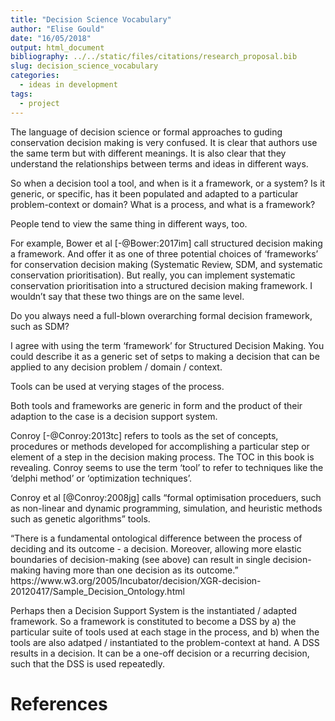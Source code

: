 ```yaml
---
title: "Decision Science Vocabulary"
author: "Elise Gould"
date: "16/05/2018"
output: html_document
bibliography: ../../static/files/citations/research_proposal.bib
slug: decision_science_vocabulary
categories: 
  - ideas in development
tags: 
  - project
---
```


The language of decision science or formal approaches to guding conservation decision making is very confused. It is clear that authors use the same term but with different meanings. It is also clear that they understand the relationships between terms and ideas in different ways.

So when a decision tool a tool, and when is it a framework, or a system? Is it generic, or specific, has it been populated and adapted to a particular problem-context or domain? What is a process, and what is a framework?

People tend to view the same thing in different ways, too.

For example, Bower et al [-@Bower:2017im] call structured decision making a framework. And offer it as one of three potential choices of 'frameworks' for conservation decision making (Systematic Review, SDM, and systematic conservation prioritisation). But really, you can implement systematic conservation prioritisation into a structured decision making framework. I wouldn't say that these two things are on the same level.

Do you always need a full-blown overarching formal decision framework, such as SDM? 


I agree with using the term 'framework' for Structured Decision Making. You could describe it as a generic set of setps to making a decision that can be applied to any decision problem / domain / context.

Tools can be used at verying stages of the process.

Both tools and frameworks are generic in form and the product of their adaption to the case is a decision support system.

Conroy [-@Conroy:2013tc] refers to tools as the set of concepts, procedures or methods developed for accomplishing a particular step or element of a step in the decision making process. The TOC in this book is revealing. Conroy seems to use the term 'tool' to refer to techniques like the 'delphi method' or 'optimization techniques'.

Conroy et al [@Conroy:2008jg] calls "formal optimisation proceduers, such as non-linear and dynamic programming, simulation, and heuristic methods such as genetic algorithms" tools.

"There is a fundamental ontological difference between the process of deciding and its outcome - a decision. Moreover, allowing more elastic boundaries of decision-making (see above) can result in single decision-making having more than one decision as its outcome." https://www.w3.org/2005/Incubator/decision/XGR-decision-20120417/Sample_Decision_Ontology.html

Perhaps then a Decision Support System is the instantiated / adapted framework. So a framework is constituted to become a DSS by a) the particular suite of tools used at each stage in the process, and b) when the tools are also adatped / instantiated to the problem-context at hand. A DSS results in a decision. It can be a one-off decision or a recurring decision, such that the DSS is used repeatedly.



# References
